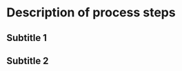# Description of process steps

<!--
Detailed description of all steps that must be followed to execute the protocol.
These steps are schematically shown in the process diagram.
Use subtitles to describe each step.
-->

## Subtitle 1

## Subtitle 2

